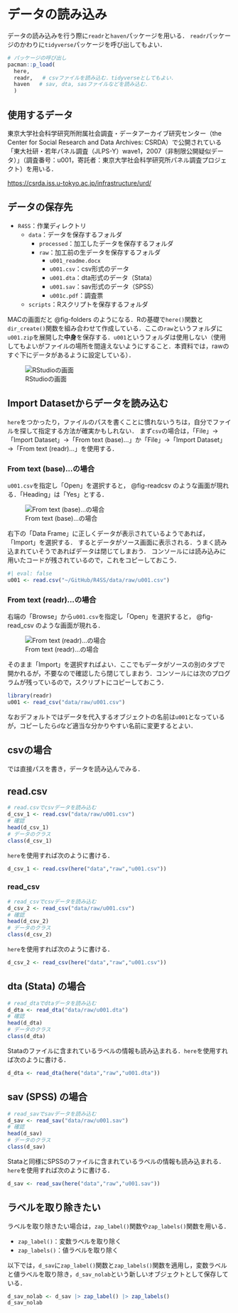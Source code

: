# データの読み込み


データの読み込みを行う際に`readr`と`haven`パッケージを用いる．
`readr`パッケージのかわりに`tidyverse`パッケージを呼び出してもよい．

```r
# パッケージの呼び出し
pacman::p_load(
  here,
  readr,   # csvファイルを読み込む．tidyverseとしてもよい．
  haven   # sav, dta, sasファイルなどを読み込む．
  )
```

## 使用するデータ

東京大学社会科学研究所附属社会調査・データアーカイブ研究センター（the Center for Social Research and Data Archives: CSRDA）で公開されている「東大社研・若年パネル調査（JLPS-Y）wave1，2007（非制限公開疑似データ）」（調査番号：u001，寄託者：東京大学社会科学研究所パネル調査プロジェクト）を用いる．

[https://csrda.iss.u-tokyo.ac.jp/infrastructure/urd/
](https://csrda.iss.u-tokyo.ac.jp/infrastructure/urd/)


## データの保存先


- `R4SS`：作業ディレクトリ
    - `data`：データを保存するフォルダ
        - `processed`：加工したデータを保存するフォルダ
        - `raw`：加工前の生データを保存するフォルダ
           - `u001_readme.docx`
           - `u001.csv`：csv形式のデータ
           - `u001.dta`：dta形式のデータ（Stata）
           - `u001.sav`：sav形式のデータ（SPSS）
           - `u001c.pdf`：調査票
    - `scripts`：Rスクリプトを保存するフォルダ
    
MACの画面だと @fig-folders のようになる．Rの基礎で`here()`関数と`dir_create()`関数を組み合わせて作成している．ここの`raw`というフォルダに`u001.zip`を展開した**中身**を保存する．`u001`というフォルダは使用しない（使用してもよいがファイルの場所を間違えないようにすること．本資料では，rawのすぐ下にデータがあるように設定している）．


![RStudioの画面](figures/folders.png){#fig-folders}


## Import Datasetからデータを読み込む

`here`をつかったり，ファイルのパスを書くことに慣れないうちは，自分でファイルを探して指定する方法が確実かもしれない．
まず`csv`の場合は，「File」$\rightarrow$「Import Dataset」$\rightarrow$「From text (base)...」か「File」$\rightarrow$「Import Dataset」$\rightarrow$「From text (readr)...」を使用する．

### From text (base)...の場合

`u001.csv`を指定し「Open」を選択すると， @fig-readcsv のような画面が現れる．「Heading」は「Yes」とする．

![From text (base)...の場合](figures/readcsv.png){#fig-readcsv}

右下の「Data Frame」に正しくデータが表示されているようであれば，「Import」を選択する．
するとデータがソース画面に表示される．うまく読み込まれていそうであればデータは閉じてしまおう．
コンソールには読み込みに用いたコードが残されているので，これをコピーしておこう．

```r
#| eval: false
u001 <- read.csv("~/GitHub/R4SS/data/raw/u001.csv")
```



### From text (readr)...の場合

右端の「Browse」から`u001.csv`を指定し「Open」を選択すると， @fig-read_csv のような画面が現れる．

![From text (readr)...の場合](figures/read_csv.png){#fig-read_csv}

そのまま「Import」を選択すればよい．ここでもデータがソースの別のタブで開かれるが，不要なので確認したら閉じてしまおう．コンソールには次のプログラムが残っているので，スクリプトにコピーしておこう．

```r
library(readr)
u001 <- read_csv("data/raw/u001.csv")
```

なおデフォルトではデータを代入するオブジェクトの名前は`u001`となっているが，コピーしたら`d`など適当な分かりやすい名前に変更するとよい．

## csvの場合

では直接パスを書き，データを読み込んでみる．


## read.csv

```r
# read.csvでcsvデータを読み込む
d_csv_1 <- read.csv("data/raw/u001.csv")
# 確認
head(d_csv_1)
# データのクラス
class(d_csv_1)
```

`here`を使用すれば次のように書ける．

```r
d_csv_1 <- read.csv(here("data","raw","u001.csv"))
```

### read_csv

```r
# read_csvでcsvデータを読み込む
d_csv_2 <- read_csv("data/raw/u001.csv")
# 確認
head(d_csv_2)
# データのクラス
class(d_csv_2)
```

`here`を使用すれば次のように書ける．

```r
d_csv_2 <- read_csv(here("data","raw","u001.csv"))
```

## dta (Stata) の場合

```r
# read_dtaでdtaデータを読み込む
d_dta <- read_dta("data/raw/u001.dta")
# 確認
head(d_dta)
# データのクラス
class(d_dta)
```

Stataのファイルに含まれているラベルの情報も読み込まれる．`here`を使用すれば次のように書ける．

```r
d_dta <- read_dta(here("data","raw","u001.dta"))
```




## sav (SPSS) の場合

```r
# read_savでsavデータを読み込む
d_sav <- read_sav("data/raw/u001.sav")
# 確認
head(d_sav)
# データのクラス
class(d_sav)
```


Stataと同様にSPSSのファイルに含まれているラベルの情報も読み込まれる．
`here`を使用すれば次のように書ける．

```r
d_sav <- read_sav(here("data","raw","u001.sav"))
```



## ラベルを取り除きたい

ラベルを取り除きたい場合は，`zap_label()`関数や`zap_labels()`関数を用いる．

- `zap_label()`：変数ラベルを取り除く
- `zap_labels()`：値ラベルを取り除く

以下では，`d_sav`に`zap_label()`関数と`zap_labels()`関数を適用し，変数ラベルと値ラベルを取り除き，`d_sav_nolab`という新しいオブジェクトとして保存している．

```r
d_sav_nolab <- d_sav |> zap_label() |> zap_labels()
d_sav_nolab
```


